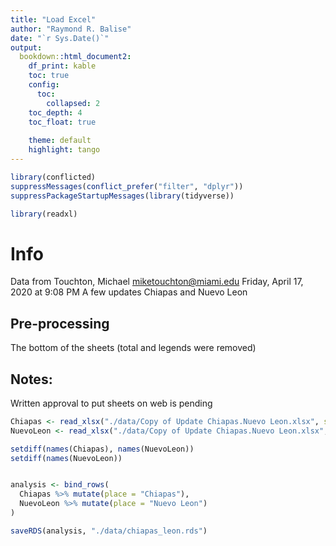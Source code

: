 ```yaml
---
title: "Load Excel"
author: "Raymond R. Balise"
date: "`r Sys.Date()`"
output: 
  bookdown::html_document2:
    df_print: kable
    toc: true
    config:
      toc:
        collapsed: 2
    toc_depth: 4
    toc_float: true
    
    theme: default
    highlight: tango
---
```


```r
library(conflicted)
suppressMessages(conflict_prefer("filter", "dplyr"))
suppressPackageStartupMessages(library(tidyverse))

library(readxl)
```

# Info
Data from Touchton, Michael <miketouchton@miami.edu> Friday, April 17, 2020 at 9:08 PM A few updates
Chiapas and Nuevo Leon

## Pre-processing
The bottom of the sheets (total and legends were removed)

## Notes:
Written approval to put sheets on web is pending

```r
Chiapas <- read_xlsx("./data/Copy of Update Chiapas.Nuevo Leon.xlsx", sheet = "Chiapas")
NuevoLeon <- read_xlsx("./data/Copy of Update Chiapas.Nuevo Leon.xlsx", sheet = "Nuevo Leon")

setdiff(names(Chiapas), names(NuevoLeon)) 
setdiff(names(NuevoLeon)) 


analysis <- bind_rows(
  Chiapas %>% mutate(place = "Chiapas"),
  NuevoLeon %>% mutate(place = "Nuevo Leon")
)

saveRDS(analysis, "./data/chiapas_leon.rds")
```


